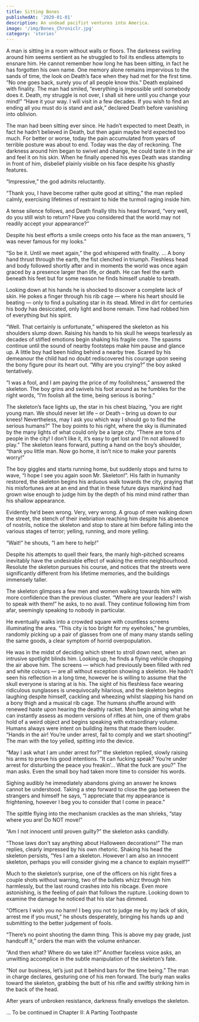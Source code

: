 ```yaml
---
title: Sitting Bones
publishedAt: '2020-01-01'
description: An undead pacifist ventures into America.
image: '/img/Bones_Chroniclr.jpg'
category: 'stories'
---
```


A man is sitting in a room without walls or floors. The darkness swirling around him seems sentient as he struggled to foil its endless attempts to ensnare him. He cannot remember how long he has been sitting, in fact he has forgotten his own name. One memory alone remains impervious to the sands of time, the look on Death’s face when they had met for the first time.
“No one goes back, surely you of all people know this.” Death explained with finality. The man had smiled, “everything is impossible until somebody does it. Death, my struggle is not over, I shall sit here until you change your mind!”
“Have it your way. I will visit in a few decades. If you wish to find an ending all you must do is stand and ask,” declared Death before vanishing into oblivion.

The man had been sitting ever since. He hadn’t expected to meet Death, in fact he hadn’t believed in Death, but then again maybe he’d expected too much. For better or worse, today the pain accumulated from years of terrible posture was about to end. Today was the day of reckoning. The darkness around him began to swivel and change, he could taste it in the air and feel it on his skin. When he finally opened his eyes Death was standing in front of him, disbelief plainly visible on his face despite his ghastly features.

“Impressive,” the god admits reluctantly.

“Thank you, I have become rather quite good at sitting,” the man replied calmly, exercising lifetimes of restraint to hide the turmoil raging inside him.

A tense silence follows, and Death finally tilts his head forward, “very well, do you still wish to return? Have you considered that the world may not readily accept your appearance?”

Despite his best efforts a smile creeps onto his face as the man answers, “I was never famous for my looks.”

“So be it. Until we meet again,” the god whispered with finality.
…
A bony hand thrust through the earth, the fist clenched in triumph. Fleshless head and body followed shortly after and in moments the world was once again graced by a presence larger than life, or death. He can feel the earth beneath his feet but for some reason he finds himself unable to breath.

Looking down at his hands he is shocked to discover a complete lack of skin. He pokes a finger through his rib cage — where his heart should lie beating — only to find a pulsating star in its stead. Mired in dirt for centuries his body has desiccated, only light and bone remain. Time had robbed him of everything but his spirit.

“Well. That certainly is unfortunate,” whispered the skeleton as his shoulders slump down. Raising his hands to his skull he weeps tearlessly as decades of stifled emotions begin shaking his fragile core. The spasms continue until the sound of nearby footsteps make him pause and glance up. A little boy had been hiding behind a nearby tree. Scared by his demeanour the child had no doubt rediscovered his courage upon seeing the bony figure pour its heart out. “Why are you crying?” the boy asked tentatively.

“I was a fool, and I am paying the price of my foolishness,” answered the skeleton.
The boy grins and swivels his foot around as he fumbles for the right words, “I’m foolish all the time, being serious is boring.”

The skeleton’s face lights up, the star in his chest blazing, “you are right young man. We should never let life – or Death – bring us down to our knees! Nevertheless, may I ask you which way I should go to find the serious humans?”
The boy points to his right, where the sky is illuminated by the many lights of what could only be a large city. “There are tons of people in the city! I don’t like it, it’s easy to get lost and I’m not allowed to play.”
The skeleton leans forward, putting a hand on the boy’s shoulder, “thank you little man. Now go home, it isn’t nice to make your parents worry!”

The boy giggles and starts running home, but suddenly stops and turns to wave, “I hope I see you again soon Mr. Skeleton!”.
His faith in humanity restored, the skeleton begins his arduous walk towards the city, praying that his misfortunes are at an end and that in these future days mankind had grown wise enough to judge him by the depth of his mind mind rather than his shallow appearance.

Evidently he’d been wrong. Very, very wrong. A group of men walking down the street, the stench of their inebriation reaching him despite his absence of nostrils, notice the skeleton and stop to stare at him before falling into the various stages of terror; yelling, running, and more yelling.

“Wait!” he shouts, “I am here to help!”

Despite his attempts to quell their fears, the manly high-pitched screams inevitably have the undesirable effect of waking the entire neighbourhood. Resolute the skeleton pursues his course, and notices that the streets were significantly different from his lifetime memories, and the buildings immensely taller.

The skeleton glimpses a few men and women walking towards him with more confidence than the previous cluster. “Where are your leaders? I wish to speak with them!” he asks, to no avail. They continue following him from afar, seemingly speaking to nobody in particular.

He eventually walks into a crowded square with countless screens illuminating the area. “This city is too bright for my eyeholes,” he grumbles, randomly picking up a pair of glasses from one of many many stands selling the same goods, a clear symptom of horrid overpopulation.

He was in the midst of deciding which street to stroll down next, when an intrusive spotlight blinds him. Looking up, he finds a flying vehicle chopping the air above him. The screens — which had previously been filled with red and white colours — are all without exception showing a skeleton. He hadn’t seen his reflection in a long time, however he is willing to assume that the skull everyone is staring at is his. The sight of his fleshless face wearing ridiculous sunglasses is unequivocally hilarious, and the skeleton begins laughing despite himself, cackling and wheezing whilst slapping his hand on a bony thigh and a musical rib cage. The humans shuffle around with renewed haste upon hearing the deathly racket.
Men begin aiming what he can instantly assess as modern versions of rifles at him, one of them grabs hold of a weird object and begins speaking with extraordinary volume. Humans always were intent on building items that made them louder.
“Hands in the air! You’re under arrest, fail to comply and we start shooting!” The man with the toy yelled, spitting into the device.

“May I ask what I am under arrest for?” the skeleton replied, slowly raising his arms to prove his good intentions.
“It can fucking speak? You’re under arrest for disturbing the peace you freakin’… What the fuck are you?” The man asks. Even the small boy had taken more time to consider his words.

Sighing audibly he immediately abandons giving an answer he knows cannot be understood. Taking a step forward to close the gap between the strangers and himself he says, “I appreciate that my appearance is frightening, however I beg you to consider that I come in peace.”

The spittle flying into the mechanism crackles as the man shrieks, “stay where you are! Do NOT move!”

“Am I not innocent until proven guilty?” the skeleton asks candidly.

“Those laws don’t say anything about Halloween decorations!” The man replies, clearly impressed by his own rhetoric.
Shaking his head the skeleton persists, “Yes I am a skeleton. However I am also an innocent skeleton, perhaps you will consider giving me a chance to explain myself?”

Much to the skeleton’s surprise, one of the officers on his right fires a couple shots without warning, two of the bullets whizz through him harmlessly, but the last round crashes into his ribcage. Even more astonishing, is the feeling of pain that follows the rupture. Looking down to examine the damage he noticed that his star has dimmed.

“Officers I wish you no harm! I beg you not to judge me by my lack of skin, arrest me if you must,” he shouts desperately, bringing his hands up and submitting to the better judgement of fools.

“There’s no point shooting the damn thing. This is above my pay grade, just handcuff it,” orders the man with the volume enhancer.

“And then what? Where do we take it?” Another faceless voice asks, an unwitting accomplice in the subtle manipulation of the skeleton’s fate.

“Not our business, let’s just put it behind bars for the time being.” The man in charge declares, gesturing one of his men forward. The burly man walks toward the skeleton, grabbing the butt of his rifle and swiftly striking him in the back of the head.

After years of unbroken resistance, darkness finally envelops the skeleton.

…
To be continued in Chapter II: A Parting Toothpaste
